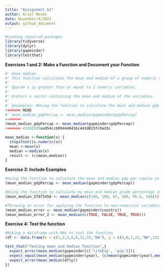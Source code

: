 ```yaml
---
title: "Assignment_b1"
author: Ariel Rosen
date: November/4/2022
output: github_document
---
```


```r
#Loading required packages 
library(tidyverse)
library(dplyr)
library(gapminder)
library(testthat)
```

**Exercises 1 and 2: Make a Function and Document your Function**

```r
#' mean_median 
#' This function calculates the mean and median of a group of numeric variables. 
#'
#' @param x is greater than or equal to 2 numeric variables. 
#'
#' @return a vector containing the mean and median of the variables. 
#' 
#' @examples: #Using the function to calculate the mean and median gdp per capita in the gapminder data set
<<<<<<< HEAD
#' mean_median_gdpPercap <- mean_median(gapminder$gdpPercap)
=======
(mean_median_gdpPercap <- mean_median(gapminder$gdpPercap))
>>>>>>> 43342535aa954ccb094448416c443d015fc9ad3c

mean_median <-function(x) {
  stopifnot(is.numeric(x))
  mean <-mean(x)
  median <-median(x)
  result <- (c(mean,median))
}

```

**Exercise 3: Include Examples**

```r
#Using the function to calculate the mean and median gdp per capita in the gapminder data set
(mean_median_gdpPercap <- mean_median(gapminder$gdpPercap))

#Using the function to calculate my mean and median grade percentage in STAT 545A
(mean_median_STAT545A <- mean_median(c(100, 100, 67, 100, 95.5, 100)))

```

```r
#Throwing an error for applying the function to non-numerical variables
(mean_median_error <- mean_median(gapminder$country))
(mean_median_error_2 <- mean_median(c(TRUE, FALSE, TRUE, TRUE)))
```

**Exercise 4: Test the function**

```r
#Making a dataframe with NAs to test the function
(df <- data.frame(x = c(1,2,3,6,8,12,15,"NA"), y = c(5,6,7,22,"NA",122,67,9)))
```

```r
test_that("Testing mean and median function",{
  expect_error(mean_median(gapminder[c('lifeExp', 'pop')]))
  expect_equal(mean_median(gapminder$year), (c(mean(gapminder$year),median(gapminder$year))))
  expect_error(mean_median(df$y))
})
```
